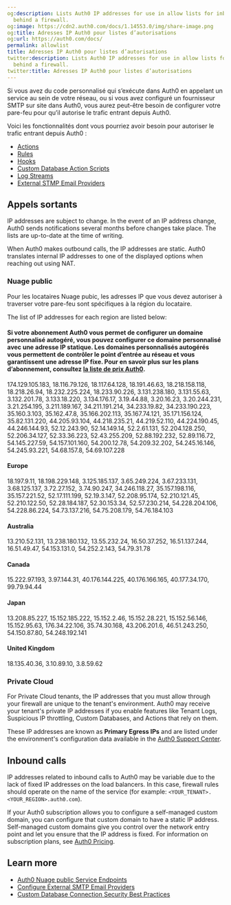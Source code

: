 ```yaml
---
og:description: Lists Auth0 IP addresses for use in allow lists for inbound traffic
  behind a firewall.
og:image: https://cdn2.auth0.com/docs/1.14553.0/img/share-image.png
og:title: Adresses IP Auth0 pour listes d’autorisations
og:url: https://auth0.com/docs/
permalink: allowlist
title: Adresses IP Auth0 pour listes d’autorisations
twitter:description: Lists Auth0 IP addresses for use in allow lists for inbound traffic
  behind a firewall.
twitter:title: Adresses IP Auth0 pour listes d’autorisations
---
```


Si vous avez du code personnalisé qui s’exécute dans Auth0 en appelant un service au sein de votre réseau, ou si vous avez configuré un fournisseur SMTP sur site dans Auth0, vous aurez peut-être besoin de configurer votre pare-feu pour qu’il autorise le trafic entrant depuis Auth0.

Voici les fonctionnalités dont vous pourriez avoir besoin pour autoriser le trafic entrant depuis Auth0 :

* [Actions](/docs/customize/actions)
* [Rules](/docs/customize/rules)
* [Hooks](/docs/customize/hooks)
* [Custom Database Action Scripts](/docs/authenticate/database-connections/custom-db/templates)
* [Log Streams](/docs/customize/log-streams)
* [External STMP Email Providers](/docs/customize/email/smtp-email-providers)

## Appels sortants

<Callout icon="file-lines" color="#0EA5E9" iconType="regular">

IP addresses are subject to change. In the event of an IP address change, Auth0 sends notifications several months before changes take place. The lists are up-to-date at the time of writing.

</Callout>

When Auth0 makes outbound calls, the IP addresses are static. Auth0 translates internal IP addresses to one of the displayed options when reaching out using NAT.

### Nuage public

Pour les locataires Nuage pubic, les adresses IP que vous devez autoriser à traverser votre pare-feu sont spécifiques à la région du locataire.

The list of IP addresses for each region are listed below:

#### Si votre abonnement Auth0 vous permet de configurer un domaine personnalisé autogéré, vous pouvez configurer ce domaine personnalisé avec une adresse IP statique. Les domaines personnalisés autogérés vous permettent de contrôler le point d’entrée au réseau et vous garantissent une adresse IP fixe. Pour en savoir plus sur les plans d’abonnement, consultez [la liste de prix Auth0]().

174.129.105.183, 18.116.79.126, 18.117.64.128, 18.191.46.63, 18.218.158.118, 18.218.26.94, 18.232.225.224, 18.233.90.226, 3.131.238.180, 3.131.55.63, 3.132.201.78, 3.133.18.220, 3.134.176.17, 3.19.44.88, 3.20.16.23, 3.20.244.231, 3.21.254.195, 3.211.189.167, 34.211.191.214, 34.233.19.82, 34.233.190.223, 35.160.3.103, 35.162.47.8, 35.166.202.113, 35.167.74.121, 35.171.156.124, 35.82.131.220, 44.205.93.104, 44.218.235.21, 44.219.52.110, 44.224.190.45, 44.246.144.93, 52.12.243.90, 52.14.149.14, 52.2.61.131, 52.204.128.250, 52.206.34.127, 52.33.36.223, 52.43.255.209, 52.88.192.232, 52.89.116.72, 54.145.227.59, 54.157.101.160, 54.200.12.78, 54.209.32.202, 54.245.16.146, 54.245.93.221, 54.68.157.8, 54.69.107.228

#### Europe

18.197.9.11, 18.198.229.148, 3.125.185.137, 3.65.249.224, 3.67.233.131, 3.68.125.137, 3.72.27.152, 3.74.90.247, 34.246.118.27, 35.157.198.116, 35.157.221.52, 52.17.111.199, 52.19.3.147, 52.208.95.174, 52.210.121.45, 52.210.122.50, 52.28.184.187, 52.30.153.34, 52.57.230.214, 54.228.204.106, 54.228.86.224, 54.73.137.216, 54.75.208.179, 54.76.184.103

#### Australia

13.210.52.131, 13.238.180.132, 13.55.232.24, 16.50.37.252, 16.51.137.244, 16.51.49.47, 54.153.131.0, 54.252.2.143, 54.79.31.78

#### Canada

15.222.97.193, 3.97.144.31, 40.176.144.225, 40.176.166.165, 40.177.34.170, 99.79.94.44

#### Japan

13.208.85.227, 15.152.185.222, 15.152.2.46, 15.152.28.221, 15.152.56.146, 15.152.95.63, 176.34.22.106, 35.74.30.168, 43.206.201.6, 46.51.243.250, 54.150.87.80, 54.248.192.141

#### United Kingdom

18.135.40.36, 3.10.89.10, 3.8.59.62

### Private Cloud

For Private Cloud tenants, the IP addresses that you must allow through your firewall are unique to the tenant's environment. Auth0 may receive your tenant's private IP addresses if you enable features like Tenant Logs, <Tooltip tip="Suspicious IP Throttling: Form of attack protection that protects your tenant against suspicious logins targeting too many accounts from a single IP address." cta="View Glossary" href="/docs/glossary?term=Suspicious+IP+throttling">Suspicious IP throttling</Tooltip>, Custom Databases, and Actions that rely on them.

These IP addresses are known as **Primary Egress IPs** and are listed under the environment's configuration data available in the [Auth0 Support Center](https://support.auth0.com/tenants/private).

## Inbound calls

IP addresses related to inbound calls to Auth0 may be variable due to the lack of fixed IP addresses on the load balancers. In this case, firewall rules should operate on the name of the service (for example: `<YOUR_TENANT>.<YOUR_REGION>.auth0.com`).

If your Auth0 subscription allows you to configure a self-managed <Tooltip tip="Custom Domain: Third-party domain with a specialized, or vanity, name." cta="View Glossary" href="/docs/glossary?term=custom+domain">custom domain</Tooltip>, you can configure that custom domain to have a static IP address. Self-managed custom domains give you control over the network entry point and let you ensure that the IP address is fixed. For information on subscription plans, see [Auth0 Pricing](https://auth0.com/pricing).

## Learn more

* [Auth0 Nuage public Service Endpoints](/docs/troubleshoot/customer-support/operational-policies/public-cloud-service-endpoints)
* [Configure External SMTP Email Providers](/docs/customize/email/smtp-email-providers)
* [Custom Database Connection Security Best Practices](/docs/authenticate/database-connections/custom-db/custom-database-connections-scripts/connection-security)